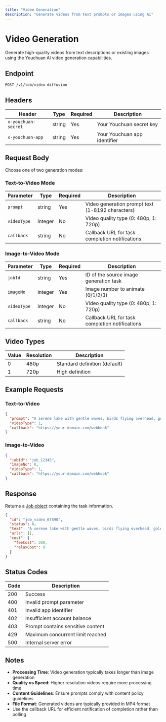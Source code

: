 ```yaml
---
title: "Video Generation"
description: "Generate videos from text prompts or images using AI"
---
```


# Video Generation

Generate high-quality videos from text descriptions or existing images using the Youchuan AI video generation capabilities.

## Endpoint

```
POST /v1/tob/video-diffusion
```

## Headers

| Header | Type | Required | Description |
|--------|------|----------|-------------|
| `x-youchuan-secret` | string | Yes | Your Youchuan secret key |
| `x-youchuan-app` | string | Yes | Your Youchuan app identifier |

## Request Body

Choose one of two generation modes:

### Text-to-Video Mode
| Parameter | Type | Required | Description |
|-----------|------|----------|-------------|
| `prompt` | string | Yes | Video generation prompt text (1-8192 characters) |
| `videoType` | integer | No | Video quality type (0: 480p, 1: 720p) |
| `callback` | string | No | Callback URL for task completion notifications |

### Image-to-Video Mode
| Parameter | Type | Required | Description |
|-----------|------|----------|-------------|
| `jobId` | string | Yes | ID of the source image generation task |
| `imageNo` | integer | Yes | Image number to animate (0/1/2/3) |
| `videoType` | integer | No | Video quality type (0: 480p, 1: 720p) |
| `callback` | string | No | Callback URL for task completion notifications |

## Video Types

| Value | Resolution | Description |
|-------|------------|-------------|
| 0 | 480p | Standard definition (default) |
| 1 | 720p | High definition |

## Example Requests

### Text-to-Video
```json
{
  "prompt": "A serene lake with gentle waves, birds flying overhead, golden hour lighting",
  "videoType": 1,
  "callback": "https://your-domain.com/webhook"
}
```

### Image-to-Video
```json
{
  "jobId": "job_12345",
  "imageNo": 0,
  "videoType": 1,
  "callback": "https://your-domain.com/webhook"
}
```

## Response

Returns a [Job object](/api/schemas/job) containing the task information.

```json
{
  "id": "job_video_67890",
  "status": 0,
  "text": "A serene lake with gentle waves, birds flying overhead, golden hour lighting",
  "urls": [],
  "cost": {
    "feeCost": 300,
    "relaxCost": 0
  }
}
```

## Status Codes

| Code | Description |
|------|-------------|
| 200 | Success |
| 400 | Invalid prompt parameter |
| 401 | Invalid app identifier |
| 402 | Insufficient account balance |
| 403 | Prompt contains sensitive content |
| 429 | Maximum concurrent limit reached |
| 500 | Internal server error |

## Notes

- **Processing Time**: Video generation typically takes longer than image generation
- **Quality vs Speed**: Higher resolution videos require more processing time
- **Content Guidelines**: Ensure prompts comply with content policy guidelines
- **File Format**: Generated videos are typically provided in MP4 format
- Use the callback URL for efficient notification of completion rather than polling